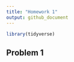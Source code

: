 ```yaml
---
title: "Homework 1"
output: github_document
---
```


```r
library(tidyverse)
```

## Problem 1
